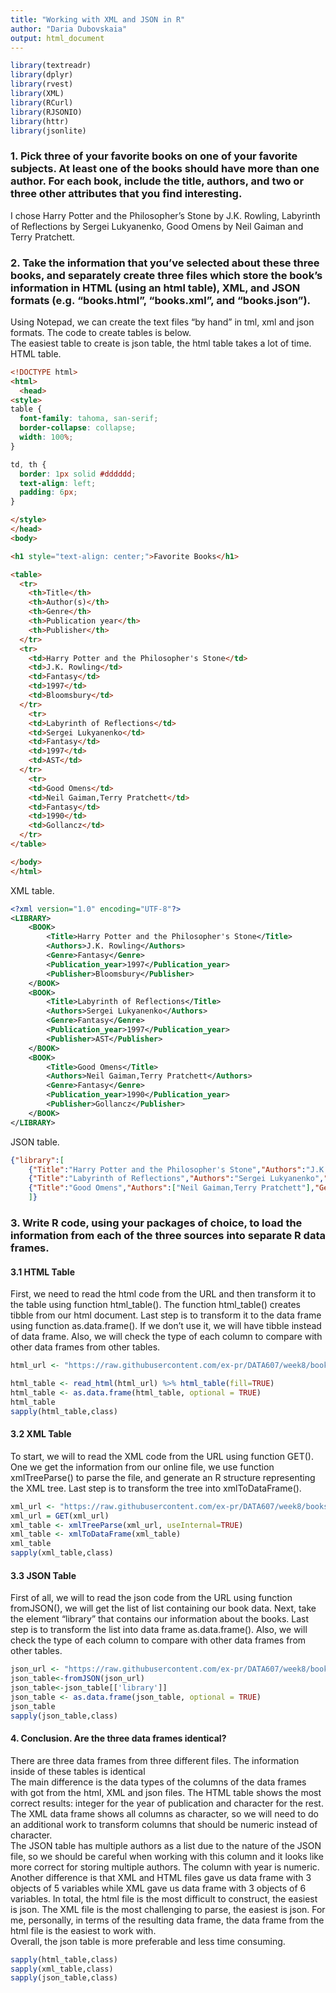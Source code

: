 ---
title: "Working with XML and JSON in R"
author: "Daria Dubovskaia"
output: html_document
---

```{r setup, echo=FALSE, results='hide', warning=FALSE, message=FALSE}
library(textreadr)
library(dplyr)
library(rvest)
library(XML)
library(RCurl)
library(RJSONIO)
library(httr)
library(jsonlite)
```

### 1. Pick three of your favorite books on one of your favorite subjects. At least one of the books should have more than one author. For each book, include the title, authors, and two or three other attributes that you find interesting.
I chose Harry Potter and the Philosopher's Stone by	J.K. Rowling, Labyrinth of Reflections by	Sergei Lukyanenko, Good Omens	by Neil Gaiman and Terry Pratchett.

### 2. Take the information that you’ve selected about these three books, and separately create three files which store the book’s information in HTML (using an html table), XML, and JSON formats (e.g. “books.html”, “books.xml”, and “books.json”). 
Using Notepad, we can create the text files "by hand" in tml, xml and json formats. The code to create tables is below. <br>
The easiest table to create is json table, the html table takes a lot of time. <br>
HTML table.
```{html eval=FALSE}
<!DOCTYPE html>
<html>
  <head>
<style>
table {
  font-family: tahoma, san-serif;
  border-collapse: collapse;
  width: 100%;
}

td, th {
  border: 1px solid #dddddd;
  text-align: left;
  padding: 6px;
}

</style>
</head>
<body>

<h1 style="text-align: center;">Favorite Books</h1>

<table>
  <tr>
    <th>Title</th>
    <th>Author(s)</th>
    <th>Genre</th>
    <th>Publication year</th>
    <th>Publisher</th>
  </tr>
  <tr>
    <td>Harry Potter and the Philosopher's Stone</td>
    <td>J.K. Rowling</td>
    <td>Fantasy</td>
    <td>1997</td>
    <td>Bloomsbury</td>
  </tr>
    <tr>
    <td>Labyrinth of Reflections</td>
    <td>Sergei Lukyanenko</td>
    <td>Fantasy</td>
    <td>1997</td>
    <td>AST</td>
  </tr>
    <tr>
    <td>Good Omens</td>
    <td>Neil Gaiman,Terry Pratchett</td>
    <td>Fantasy</td>
    <td>1990</td>
    <td>Gollancz</td>
  </tr>
</table>

</body>
</html>
```
XML table.
```{xml eval=FALSE}
<?xml version="1.0" encoding="UTF-8"?>
<LIBRARY>
	<BOOK>
		<Title>Harry Potter and the Philosopher's Stone</Title>
		<Authors>J.K. Rowling</Authors>
		<Genre>Fantasy</Genre>
		<Publication_year>1997</Publication_year>
  		<Publisher>Bloomsbury</Publisher>
	</BOOK>
	<BOOK>
		<Title>Labyrinth of Reflections</Title>
		<Authors>Sergei Lukyanenko</Authors>
		<Genre>Fantasy</Genre>
		<Publication_year>1997</Publication_year>
		<Publisher>AST</Publisher>
	</BOOK>
	<BOOK>
		<Title>Good Omens</Title>
		<Authors>Neil Gaiman,Terry Pratchett</Authors>
		<Genre>Fantasy</Genre>
		<Publication_year>1990</Publication_year>
		<Publisher>Gollancz</Publisher>
	</BOOK>
</LIBRARY>
```
JSON table.
```{json eval=FALSE}
{"library":[
	{"Title":"Harry Potter and the Philosopher's Stone","Authors":"J.K. Rowling","Genre":"Fantasy","Publication year":1997,"Publisher":"Bloomsbury"},
	{"Title":"Labyrinth of Reflections","Authors":"Sergei Lukyanenko","Genre":"Fantasy","Publication year":1997,"Publisher":"AST"},
	{"Title":"Good Omens","Authors":["Neil Gaiman,Terry Pratchett"],"Genre":"Fantasy","Publication year":1990,"Publisher":"Gollancz"}
	]}
```
### 3. Write R code, using your packages of choice, to load the information from each of the three sources into separate R data frames.
#### 3.1 HTML Table
First, we need to read the html code from the URL and then transform it to the table using function  html_table(). The function html_table() creates tibble from our html document. Last step is to transform it to the data frame using function as.data.frame(). If we don't use it, we will have tibble instead of data frame. Also, we will check the type of each column to compare with other data frames from other tables.
```{r}
html_url <- "https://raw.githubusercontent.com/ex-pr/DATA607/week8/books.html"

html_table <- read_html(html_url) %>% html_table(fill=TRUE)
html_table <- as.data.frame(html_table, optional = TRUE)
html_table
sapply(html_table,class)
```
#### 3.2 XML Table
To start, we will to read the XML code from the URL using function  GET(). One we get the information from our online file, we use function xmlTreeParse() to parse the file, and generate an R structure representing the XML tree. Last step is to transform the tree into xmlToDataFrame().
```{r}
xml_url <- "https://raw.githubusercontent.com/ex-pr/DATA607/week8/books.xml"
xml_url = GET(xml_url)
xml_table <- xmlTreeParse(xml_url, useInternal=TRUE)
xml_table <- xmlToDataFrame(xml_table)
xml_table
sapply(xml_table,class)
```

#### 3.3 JSON Table
First of all, we will to read the json code from the URL using function  fromJSON(), we will get the  list of list containing our book data. Next, take the element "library" that contains our information about the books. Last step is to transform the list into data frame as.data.frame(). Also, we will check the type of each column to compare with other data frames from other tables.
```{r}
json_url <- "https://raw.githubusercontent.com/ex-pr/DATA607/week8/books.json"
json_table<-fromJSON(json_url)
json_table<-json_table[['library']]
json_table <- as.data.frame(json_table, optional = TRUE)
json_table
sapply(json_table,class)
```
#### 4. Conclusion.  Are the three data frames identical?
There are three data frames from three different files. The information inside of these tables is identical<br>
The main difference is the data types of the columns of the data frames with got from the html, XML and json files. The HTML table shows the most correct results: integer for the year of publication and character for the rest. <br>
The XML data frame shows all columns as character, so we will need to do an additional work to transform columns that should be numeric instead of character. <br>
The JSON table has multiple authors as a list due to the nature of the JSON file, so we should be careful when working with this column and it looks like more correct for storing multiple authors. The column with year is numeric.<br>
Another difference is that XML and HTML files gave us data frame with 3 objects of 5 variables while XML gave us data frame with 3 objects of 6 variables.
In total, the html file is the most difficult to construct, the easiest is json. The XML file is the most challenging to parse, the easiest is json. For me, personally, in terms of the resulting data frame, the data frame from the html file is the easiest to work with. <br>
Overall, the json table is more preferable and less time consuming.
```{r}
sapply(html_table,class)
sapply(xml_table,class)
sapply(json_table,class)
```
